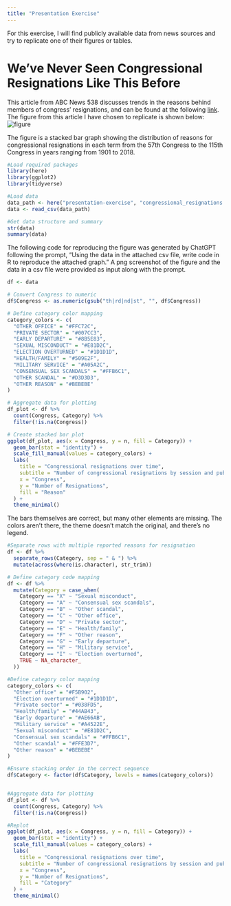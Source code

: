 ```yaml
---
title: "Presentation Exercise"
---
```


For this exercise, I will find publicly available data from news sources and try to replicate one of their figures or tables.

# We’ve Never Seen Congressional Resignations Like This Before

This article from ABC News 538 discusses trends in the reasons behind members of congress' resignations, and can be found at the following [link]('https://fivethirtyeight.com/features/more-people-are-resigning-from-congress-than-at-any-time-in-recent-history/'). The figure from this article I have chosen to replicate is shown below: ![figure](Congressional_Resignations.png)

The figure is a stacked bar graph showing the distribution of reasons for congressional resignations in each term from the 57th Congress to the 115th Congress in years ranging from 1901 to 2018.

```r
#Load required packages
library(here)
library(ggplot2)
library(tidyverse)
```

```r
#Load data
data_path <- here("presentation-exercise", "congressional_resignations.csv")
data <- read_csv(data_path)

#Get data structure and summary
str(data)
summary(data)
```

The following code for reproducing the figure was generated by ChatGPT following the prompt, "Using the data in the attached csv file, write code in R to reproduce the attached graph." A png screenshot of the figure and the data in a csv file were provided as input along with the prompt.

```r
df <- data

# Convert Congress to numeric
df$Congress <- as.numeric(gsub("th|rd|nd|st", "", df$Congress))

# Define category color mapping
category_colors <- c(
  "OTHER OFFICE" = "#FFC72C",
  "PRIVATE SECTOR" = "#007CC3",
  "EARLY DEPARTURE" = "#8B5E83",
  "SEXUAL MISCONDUCT" = "#E81D2C",
  "ELECTION OVERTURNED" = "#1D1D1D",
  "HEALTH/FAMILY" = "#509E2F",
  "MILITARY SERVICE" = "#A05A2C",
  "CONSENSUAL SEX SCANDALS" = "#FFB6C1",
  "OTHER SCANDAL" = "#D3D3D3",
  "OTHER REASON" = "#BEBEBE"
)

# Aggregate data for plotting
df_plot <- df %>%
  count(Congress, Category) %>%
  filter(!is.na(Congress))

# Create stacked bar plot
ggplot(df_plot, aes(x = Congress, y = n, fill = Category)) +
  geom_bar(stat = "identity") +
  scale_fill_manual(values = category_colors) +
  labs(
    title = "Congressional resignations over time",
    subtitle = "Number of congressional resignations by session and public reason for resignation since 1901",
    x = "Congress",
    y = "Number of Resignations",
    fill = "Reason"
  ) +
  theme_minimal()

```

The bars themselves are correct, but many other elements are missing. The colors aren't there, the theme doesn't match the original, and there's no legend.

```r
#Separate rows with multiple reported reasons for resignation
df <- df %>%
  separate_rows(Category, sep = " & ") %>%
  mutate(across(where(is.character), str_trim))

# Define category code mapping
df <- df %>%
  mutate(Category = case_when(
    Category == "X" ~ "Sexual misconduct",
    Category == "A" ~ "Consensual sex scandals",
    Category == "B" ~ "Other scandal",
    Category == "C" ~ "Other office",
    Category == "D" ~ "Private sector",
    Category == "E" ~ "Health/family",
    Category == "F" ~ "Other reason",
    Category == "G" ~ "Early departure",
    Category == "H" ~ "Military service",
    Category == "I" ~ "Election overturned",
    TRUE ~ NA_character_
  ))

#Define category color mapping
category_colors <- c(
  "Other office" = "#F5B902",
  "Election overturned" = "#1D1D1D",
  "Private sector" = "#038FD5",  
  "Health/family" = "#44AB43",
  "Early departure" = "#AE66AB",  
  "Military service" = "#A4522E",
  "Sexual misconduct" = "#E81D2C",
  "Consensual sex scandals" = "#FFB6C1",
  "Other scandal" = "#FFE3D7",
  "Other reason" = "#BEBEBE"
)

#Ensure stacking order in the correct sequence
df$Category <- factor(df$Category, levels = names(category_colors))


#Aggregate data for plotting
df_plot <- df %>%
  count(Congress, Category) %>%
  filter(!is.na(Congress))

#Replot
ggplot(df_plot, aes(x = Congress, y = n, fill = Category)) +
  geom_bar(stat = "identity") +
  scale_fill_manual(values = category_colors) +
  labs(
    title = "Congressional resignations over time",
    subtitle = "Number of congressional resignations by session and public reason for resignation since 1901",
    x = "Congress",
    y = "Number of Resignations",
    fill = "Category"
  ) +
  theme_minimal()

```

